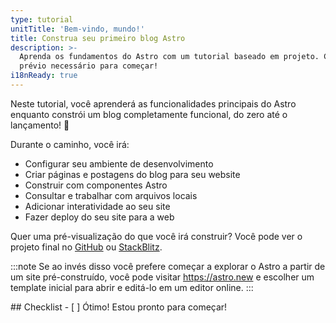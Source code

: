 ```yaml
---
type: tutorial
unitTitle: 'Bem-vindo, mundo!'
title: Construa seu primeiro blog Astro
description: >-
  Aprenda os fundamentos do Astro com um tutorial baseado em projeto. Com todo o conhecimento
  prévio necessário para começar!
i18nReady: true
---
```



<Lede> Neste tutorial, você aprenderá as funcionalidades principais do Astro enquanto constrói um blog completamente funcional, do zero até o lançamento! 🚀 </Lede>

Durante o caminho, você irá: 
- Configurar seu ambiente de desenvolvimento 
- Criar páginas e postagens do blog para seu website
- Construir com componentes Astro
- Consultar e trabalhar com arquivos locais
- Adicionar interatividade ao seu site 
- Fazer deploy do seu site para a web

Quer uma pré-visualização do que você irá construir? Você pode ver o projeto final no [GitHub](https://github.com/withastro/blog-tutorial-demo) ou [StackBlitz](https://stackblitz.com/github/withastro/blog-tutorial-demo/tree/complete?file=src%2Fpages%2Findex.astro).

:::note
Se ao invés disso você prefere começar a explorar o Astro a partir de um site pré-construído, você pode visitar https://astro.new e escolher um template inicial para abrir e editá-lo em um editor online.
::: 


<Box icon="check-list">
## Checklist

<Checklist>
- [ ] Ótimo! Estou pronto para começar!
</Checklist>
</Box>
